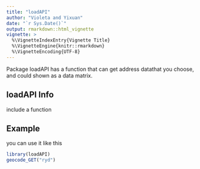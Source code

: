 ```yaml
---
title: "loadAPI"
author: "Violeta and Yixuan"
date: "`r Sys.Date()`"
output: rmarkdown::html_vignette
vignette: >
  %\VignetteIndexEntry{Vignette Title}
  %\VignetteEngine{knitr::rmarkdown}
  %\VignetteEncoding{UTF-8}
---
```


Package loadAPI has a function that can get address datathat you choose, and could shown as a data matrix.

## loadAPI Info

include a function



## Example

you can use it like this

```r
library(loadAPI)
geocode_GET("ryd")
```


